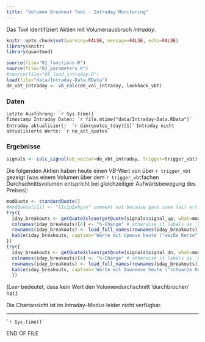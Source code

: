 ```yaml
---
title: "Volumen Breakout Tool - Intraday Monitoring"
---
```


Das Tool identifiziert Aktien mit Volumenausbruch _intraday_.


```r
knitr::opts_chunk$set(warning=FALSE, message=FALSE, echo=FALSE)
library(knitr)
library(quantmod)

source(file="01_functions.R")
source(file="02_parameters.R")
#source(file="05_load_intraday.R")
load(file="data/Intraday-Data.RData")
de_vbt_intraday <- vb_calc(de_vol_intraday, lookback_vbt)

```

### Daten  

```Letzte Ausführung: `r Sys.time()` ```   
```Timestamp Intraday Daten: `r file.mtime("data/Intraday-Data.RData")` ```  
```Intraday aktualisiert:  `r dim(quotes_tday)[1]` ```
```Intraday nicht aktualisierte Werte: `r no_act_quotes` ```  

### Ergebnisse  

```r
signals <- calc_signal(vb_vector=de_vbt_intraday, trigger=trigger_vbt)
```

Die folgenden Aktien haben heute einen $VB$-Wert von über `r trigger_vbt` gezeigt (was einem Volumen über dem `r trigger_vbt`fachen Durchschnittsvolumen entspricht bei gleichzeitiger Aufwärtsbewegung des Preises):  

```r
modQuote <- standardQuote()
#modQuote[[1]] <- "l1c1p2ohgvn" comment out because gave some fail wrt 'regularMarketTime'
try({
  iday_breakouts <- getQuote2clean(getQuote(signals$signal_up, what=modQuote))
  colnames(iday_breakouts)[4] <- "%-Change" # otherwise it labels as 'X..change'
  rownames(iday_breakouts) <- load_full_names(rownames(iday_breakouts))$Name
  kable(iday_breakouts, caption='Werte mit Upmove heute ("weiße Kerze")')
})
try({
  iday_breakouts <- getQuote2clean(getQuote(signals$signal_dn, what=modQuote))
  colnames(iday_breakouts)[4] <- "%-Change" # otherwise it labels as 'X..change'
  rownames(iday_breakouts) <- load_full_names(rownames(iday_breakouts))$Name
  kable(iday_breakouts, caption='Werte mit Downmove heute ("schwarze Kerze")')
  })
```  

(_Leer_ bedeutet, dass kein Wert den Volumendurchschnitt 'durchbrochen' hat.)  


Die Chartansicht ist im Intraday-Modus leider nicht verfügbar.

-----
``` `r Sys.time()` ```   

END OF FILE
